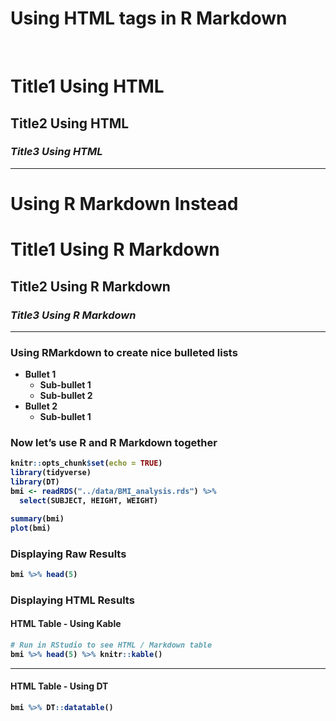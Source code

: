 
<h1> <b>Using HTML tags in R Markdown<b> </h1>
<br>
<h1> Title1 Using HTML </h1>
<h2> Title2 Using HTML </h2>
<h3> <i>Title3 Using HTML</i> </h3>

---

# **Using R Markdown Instead**
# Title1 Using R Markdown
## Title2 Using R Markdown
### *Title3 Using R Markdown*

---

### Using RMarkdown to create nice bulleted lists

- Bullet 1
  - Sub-bullet 1
  - Sub-bullet 2

- Bullet 2
  - Sub-bullet 1

### Now let's use R and R Markdown together
```{r setup, include=FALSE}
knitr::opts_chunk$set(echo = TRUE)
library(tidyverse)
library(DT)
bmi <- readRDS("../data/BMI_analysis.rds") %>% 
  select(SUBJECT, HEIGHT, WEIGHT)
```

```{r cars}
summary(bmi)
plot(bmi)
```

### Displaying Raw Results

```{r raw-output, echo = TRUE}
bmi %>% head(5)
```

### Displaying HTML Results

#### HTML Table - Using Kable
```{r kable-output, echo = TRUE}
# Run in RStudio to see HTML / Markdown table
bmi %>% head(5) %>% knitr::kable()
```

---

#### HTML Table - Using DT
```{r DT-output, echo = TRUE}
bmi %>% DT::datatable()
```


